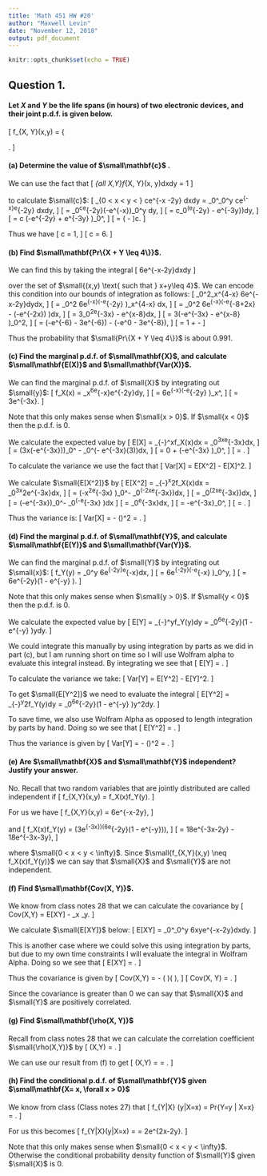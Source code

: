 ---
title: 'Math 451 HW #20'
author: "Maxwell Levin"
date: "November 12, 2018"
output: pdf_document
---

```{r setup, include=FALSE}
knitr::opts_chunk$set(echo = TRUE)
```

## Question 1.

#### Let *X* and *Y* be the life spans (in hours) of two electronic devices, and their joint p.d.f. is given below.
\[
  f_{X, Y}(x,y) =
  \left\{
  \begin{array}{ll}
     ce^{-x -2y}, &  \text{if } 0 < x < y < \infty; \\[1mm]
      0, & \text{otherwise.} \\[1mm]
  \end{array} 
  \right.
\]


#### (a) Determine the value of $\small\mathbf{c}$ .
We can use the fact that
\[
  \int_{all X,Y}f_{X, Y}(x, y)dxdy = 1
\]

to calculate $\small{c}$:
\[
  \int_{0 < x < y < \infty} ce^{-x -2y} dxdy = \int_0^\infty \int_0^y ce^{-x}e^{-2y} dxdy,
\]
\[
   = \int_0^\infty ce^{-2y}\left(-e^{-x}\right)\Big{|}_0^y dy,
\]
\[
  = c\int_0^\infty \left(e^{-2y} - e^{-3y}\right)dy,
\]
\[
  = c \left(-\frac{1}{2}e^{-2y} + \frac{1}{3}e^{-3y}  \right)\Big{|}_0^\infty,
\]
\[
  = \left(\frac{1}{2} - \frac{1}{3}\right)c.
\]

Thus we have
\[
  \frac{1}{6}c = 1,
\]
\[
  c = 6.
\]

#### (b) Find $\small\mathbf{Pr\{X + Y \leq 4\}}$.
We can find this by taking the integral
\[
  \int 6e^{-x-2y}dxdy
\]

over the set of $\small{(x,y) \text{ such that } x+y\leq 4}$. We can encode this condition into our bounds of integration as follows:
\[
  \int_0^2\int_x^{4-x} 6e^{-x-2y}dydx,
\]
\[
  = \int_0^2 6e^{-x}\left(-\frac{1}{2}e^{-2y} \right)\Big{|}_x^{4-x} dx,
\]
\[
  = \int_0^2 6e^{-x}\left(-\frac{1}{2}e^{-8+2x} - \left(-\frac{1}{2}e^{-2x}\right) \right)dx,
\]
\[
  = 3\int_0^2e^{-3x} - e^{x-8}dx,
\]
\[
  = 3\left(-\frac{1}{3}e^{-3x} - e^{x-8} \right)\Big{|}_0^2,
\]
\[
  = (-e^{-6} - 3e^{-6}) - (-e^0 - 3e^{-8}),
\]
\[
  = 1 + \frac{3}{e^8} - \frac{4}{e^6} \approx 0.991
\]

Thus the probability that $\small{Pr\{X + Y \leq 4\}}$ is about 0.991.


#### (c) Find the marginal p.d.f. of $\small\mathbf{X}$, and calculate $\small\mathbf{E(X)}$ and $\small\mathbf{Var(X)}$.

We can find the marginal p.d.f. of $\small{X}$ by integrating out $\small{y}$:
\[
  f_X(x) = \int_x^\infty 6e^{-x}e^{-2y}dy,
\]
\[
  = 6e^{-x}\left(-\frac{1}{2}e^{-2y} \right)\Big{|}_x^\infty,
\]
\[
  = 3e^{-3x}.
\]

Note that this only makes sense when $\small{x > 0}$. If $\small{x < 0}$ then the p.d.f. is 0.

We calculate the expected value by
\[
  E[X] = \int_{-\infty}^\infty xf_X(x)dx = \int_0^\infty 3xe^{-3x}dx,
\]
\[
  = \left(3x\left(-\frac{1}{3}e^{-3x}\right)\right)\Big{|}_0^\infty
  - \int_0^\infty \left(- \frac{1}{3}e^{-3x}\left(3\right)\right)dx,
\]
\[
  = 0 + \left(-\frac{1}{3}e^{-3x}  \right)\Big{|}_0^\infty,
\]
\[
  = \frac{1}{3}.
\]

To calculate the variance we use the fact that 
\[
  Var[X] = E[X^2] - E[X]^2.
\]

We calculate $\small{E[X^2]}$ by
\[
  E[X^2] = \int_{-\infty}^\infty x^2f_X(x)dx = \int_0^\infty 3x^2e^{-3x}dx,
\]
\[
  = \left(-x^2e^{-3x} \right)\Big{|}_0^\infty - \int_0^\infty (-2xe^{-3x})dx,
\]
\[
  =  \int_0^\infty (2xe^{-3x})dx,
\]
\[
  = \left(-\frac{2}{3}e^{-3x}\right)\Big{|}_0^\infty - \int_0^\infty \left(-\frac{2}{3}e^{-3x}  \right)dx
\]
\[
  = \frac{2}{3}\int_0^\infty e^{-3x}dx,
\]
\[
  = -\frac{2}{9}e^{-3x}\Big{|}_0^\infty,
\]
\[
  = \frac{2}{9}.
\]

Thus the variance is:
\[
  Var[X] = \frac{2}{9} - \left(\frac{1}{3}\right)^2 = \frac{1}{9}.
\]

#### (d) Find the marginal p.d.f. of $\small\mathbf{Y}$, and calculate $\small\mathbf{E(Y)}$ and $\small\mathbf{Var(Y)}$.

We can find the marginal p.d.f. of $\small{Y}$ by integrating out $\small{x}$:
\[
  f_Y(y) = \int_0^y 6e^{-2y}e^{-x}dx,
\]
\[
  = 6e^{-2y}\left(-e^{-x} \right)\Big{|}_0^y,
\]
\[
  =  6e^{-2y}\left(1 - e^{-y} \right).
\]

Note that this only makes sense when $\small{y > 0}$. If $\small{y < 0}$ then the p.d.f. is 0.

We calculate the expected value by
\[
  E[Y] = \int_{-\infty}^\infty yf_Y(y)dy = \int_0^\infty 6e^{-2y}\left(1 - e^{-y} \right)ydy.
\]

We could integrate this manually by using integration by parts as we did in part (c), but I am running short on time so I will use Wolfram alpha to evaluate this integral instead. By integrating we see that 
\[
  E[Y] = \frac{5}{6}.
\]

To calculate the variance we take:
\[
  Var[Y] = E[Y^2] - E[Y]^2.
\]

To get $\small{E[Y^2]}$ we need to evaluate the integral
\[
  E[Y^2] = \int_{-\infty}^\infty y^2f_Y(y)dy = \int_0^\infty 6e^{-2y}\left(1 - e^{-y} \right)y^2dy.
\]

To save time, we also use Wolfram Alpha as opposed to length integration by parts by hand. Doing so we see that
\[
  E[Y^2] = \frac{19}{18}.
\]

Thus the variance is given by
\[
  Var[Y] = \frac{19}{18} - \left(\frac{5}{6}\right)^2 = \frac{13}{36}.
\]


#### (e) Are $\small\mathbf{X}$ and $\small\mathbf{Y}$ independent? Justify your answer.

No. Recall that two random variables that are jointly distributed are called independent if
\[
  f_{X,Y}(x,y) = f_X(x)f_Y(y).
\]

For us we have
\[
  f_{X,Y}(x,y) = 6e^{-x-2y},
\]

and 
\[
  f_X(x)f_Y(y) = (3e^{-3x})(6e^{-2y}(1 - e^{-y})),
\]
\[
  = 18e^{-3x-2y} - 18e^{-3x-3y},
\]

where $\small{0 < x < y < \infty}$. Since $\small{f_{X,Y}(x,y) \neq f_X(x)f_Y(y)}$ we can say that $\small{X}$ and $\small{Y}$ are not independent. 

#### (f) Find $\small\mathbf{Cov(X, Y)}$.

We know from class notes 28 that we can calculate the covariance by
\[
  Cov(X,Y) = E[XY] - \mu_x \mu_y.
\]

We calculate $\small{E[XY]}$ below:
\[
  E[XY] = \int_0^\infty\int_0^y 6xye^{-x-2y}dxdy.
\]

This is another case where we could solve this using integration by parts, but due to my own time constraints I will evaluate the integral in Wolfram Alpha. Doing so we see that
\[
  E[XY] = \frac{7}{18}.
\]

Thus the covariance is given by
\[
  Cov(X,Y) = \frac{7}{18} - \left(\frac{1}{3} \right)\left(\frac{5}{6} \right),
\]
\[
  Cov(X, Y) = \frac{1}{9}.
\]

Since the covariance is greater than 0 we can say that $\small{X}$ and $\small{Y}$ are positively correlated.



#### (g) Find $\small\mathbf{\rho(X, Y)}$

Recall from class notes 28 that we can calculate the correlation coefficient $\small{\rho(X,Y)}$ by
\[
  \rho(X,Y) = \frac{Cov(X,Y)}{\sigma_x \sigma_y}.
\]

We can use our result from (f) to get
\[
  \rho(X,Y) = \frac{1/9}{\sqrt{1/9}\sqrt{13/36}} = \frac{2}{\sqrt{13}}.
\]


#### (h) Find the conditional p.d.f. of $\small\mathbf{Y}$ given $\small\mathbf{X= x, \forall x > 0}$

We know from class (Class notes 27) that 
\[
  f_{Y|X} (y|X=x) = Pr\{Y=y | X=x\} = \frac{f_{X,Y}(x,y)}{f_X(x)}.
\]

For us this becomes
\[
  f_{Y|X}(y|X=x) = \frac{6e^{-x-2y}}{3e^{-3x}} = 2e^{2x-2y}.
\]

Note that this only makes sense when $\small{0 < x < y < \infty}$. Otherwise the conditional probability density function of $\small{Y}$ given $\small{X}$ is 0.
